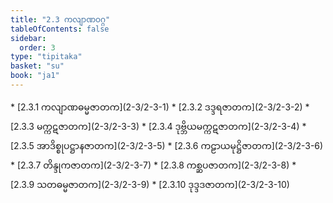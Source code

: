 ```yaml
---
title: "2.3 ကလျာဏဝဂ္ဂ"
tableOfContents: false
sidebar:
  order: 3
type: "tipitaka"
basket: "su"
book: "ja1"
---
```



<DynamicBreadcrumb />



<TableOfContents book="ja1" section="2.3">
* [2.3.1 ကလျာဏဓမ္မဇာတက](2-3/2-3-1)
* [2.3.2 ဒဒ္ဒရဇာတက](2-3/2-3-2)
* [2.3.3 မက္ကဋဇာတက](2-3/2-3-3)
* [2.3.4 ဒုဗ္ဘိယမက္ကဋဇာတက](2-3/2-3-4)
* [2.3.5 အာဒိစ္စုပဋ္ဌာနဇာတက](2-3/2-3-5)
* [2.3.6 ကဠာယမုဋ္ဌိဇာတက](2-3/2-3-6)
* [2.3.7 တိန္ဒုကဇာတက](2-3/2-3-7)
* [2.3.8 ကစ္ဆပဇာတက](2-3/2-3-8)
* [2.3.9 သတဓမ္မဇာတက](2-3/2-3-9)
* [2.3.10 ဒုဒ္ဒဒဇာတက](2-3/2-3-10)
</TableOfContents>